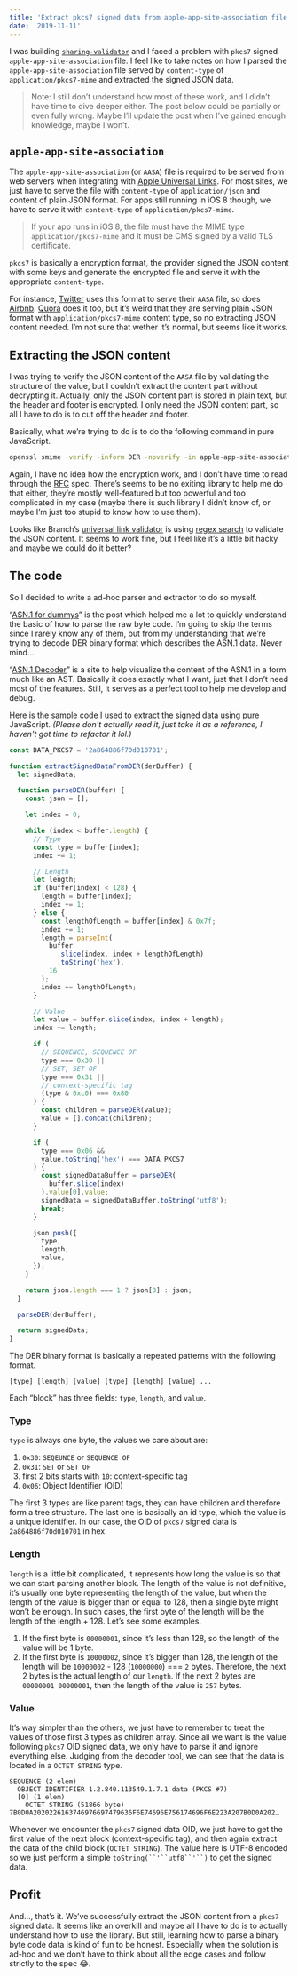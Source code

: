 ```yaml
---
title: 'Extract pkcs7 signed data from apple-app-site-association file'
date: '2019-11-11'
---
```


I was building [`sharing-validator`](https://sharing-validator.now.sh/) and I faced a problem with `pkcs7` signed `apple-app-site-association` file. I feel like to take notes on how I parsed the `apple-app-site-association` file served by `content-type` of `application/pkcs7-mime` and extracted the signed JSON data.

> Note: I still don’t understand how most of these work, and I didn’t have time to dive deeper either. The post below could be partially or even fully wrong. Maybe I’ll update the post when I’ve gained enough knowledge, maybe I won’t.

## `apple-app-site-association`

The `apple-app-site-association` (or `AASA`) file is required to be served from web servers when integrating with [Apple Universal Links](https://developer.apple.com/documentation/security/password_autofill/setting_up_an_app_s_associated_domains). For most sites, we just have to serve the file with `content-type` of `application/json` and content of plain JSON format. For apps still running in iOS 8 though, we have to serve it with `content-type` of `application/pkcs7-mime`.

> If your app runs in iOS 8, the file must have the MIME type `application/pkcs7-mime` and it must be CMS signed by a valid TLS certificate.

`pkcs7` is basically a encryption format, the provider signed the JSON content with some keys and generate the encrypted file and serve it with the appropriate `content-type`.

For instance, [Twitter](https://twitter.com/apple-app-site-association) uses this format to serve their `AASA` file, so does [Airbnb](http://airbnb.com/apple-app-site-association). [Quora](http://quora.com/apple-app-site-association) does it too, but it’s weird that they are serving plain JSON format with `application/pkcs7-mime` content type, so no extracting JSON content needed. I’m not sure that wether it’s normal, but seems like it works.

## Extracting the JSON content

I was trying to verify the JSON content of the `AASA` file by validating the structure of the value, but I couldn’t extract the content part without decrypting it. Actually, only the JSON content part is stored in plain text, but the header and footer is encrypted. I only need the JSON content part, so all I have to do is to cut off the header and footer.

Basically, what we’re trying to do is to do the following command in pure JavaScript.

```bash
openssl smime -verify -inform DER -noverify -in apple-app-site-association.p7m
```

Again, I have no idea how the encryption work, and I don’t have time to read through the [RFC](https://tools.ietf.org/html/rfc4134) spec. There’s seems to be no exiting library to help me do that either, they’re mostly well-featured but too powerful and too complicated in my case (maybe there is such library I didn’t know of, or maybe I’m just too stupid to know how to use them).

Looks like Branch’s [universal link validator](https://branch.io/resources/universal-links) is using [regex search](https://github.com/BranchMetrics/universal-link-validator/blob/b268b7cbe7/checkDomain.js#L188-L239) to validate the JSON content. It seems to work fine, but I feel like it’s a little bit hacky and maybe we could do it better?

## The code

So I decided to write a ad-hoc parser and extractor to do so myself.

“[ASN.1 for dummys](https://medium.com/@coolaj86/asn-1-for-dummies-fbde5696e19b)” is the post which helped me a lot to quickly understand the basic of how to parse the raw byte code. I’m going to skip the terms since I rarely know any of them, but from my understanding that we’re trying to decode DER binary format which describes the ASN.1 data. Never mind…

“[ASN.1 Decoder](https://lapo.it/asn1js/)” is a site to help visualize the content of the ASN.1 in a form much like an AST. Basically it does exactly what I want, just that I don’t need most of the features. Still, it serves as a perfect tool to help me develop and debug.

Here is the sample code I used to extract the signed data using pure JavaScript. _(Please don't actually read it, just take it as a reference, I haven't got time to refactor it lol.)_

```js
const DATA_PKCS7 = '2a864886f70d010701';

function extractSignedDataFromDER(derBuffer) {
  let signedData;

  function parseDER(buffer) {
    const json = [];

    let index = 0;

    while (index < buffer.length) {
      // Type
      const type = buffer[index];
      index += 1;

      // Length
      let length;
      if (buffer[index] < 128) {
        length = buffer[index];
        index += 1;
      } else {
        const lengthOfLength = buffer[index] & 0x7f;
        index += 1;
        length = parseInt(
          buffer
            .slice(index, index + lengthOfLength)
            .toString('hex'),
          16
        );
        index += lengthOfLength;
      }

      // Value
      let value = buffer.slice(index, index + length);
      index += length;

      if (
        // SEQUENCE, SEQUENCE OF
        type === 0x30 ||
        // SET, SET OF
        type === 0x31 ||
        // context-specific tag
        (type & 0xc0) === 0x80
      ) {
        const children = parseDER(value);
        value = [].concat(children);
      }

      if (
        type === 0x06 &&
        value.toString('hex') === DATA_PKCS7
      ) {
        const signedDataBuffer = parseDER(
          buffer.slice(index)
        ).value[0].value;
        signedData = signedDataBuffer.toString('utf8');
        break;
      }

      json.push({
        type,
        length,
        value,
      });
    }

    return json.length === 1 ? json[0] : json;
  }

  parseDER(derBuffer);

  return signedData;
}
```

The DER binary format is basically a repeated patterns with the following format.

```
[type] [length] [value] [type] [length] [value] ...
```

Each “block” has three fields: `type`, `length`, and `value`.

### Type

`type` is always one byte, the values we care about are:

1. `0x30`: `SEQEUNCE` or `SEQUENCE OF`
2. `0x31`: `SET` or `SET OF`
3. first 2 bits starts with `10`: context-specific tag
4. `0x06`: Object Identifier (OID)

The first 3 types are like parent tags, they can have children and therefore form a tree structure. The last one is basically an id type, which the value is a unique identifier. In our case, the OID of `pkcs7` signed data is `2a864886f70d010701` in hex.

### Length

`length` is a little bit complicated, it represents how long the value is so that we can start parsing another block. The length of the value is not definitive, it’s usually one byte representing the length of the value, but when the length of the value is bigger than or equal to 128, then a single byte might won’t be enough. In such cases, the first byte of the length will be the length of the length + 128. Let’s see some examples.

1. If the first byte is `00000001`, since it’s less than 128, so the length of the value will be 1 byte.
2. If the first byte is `10000002`, since it’s bigger than 128, the length of the length will be `10000002` - 128 (`10000000`) === `2` bytes. Therefore, the next 2 bytes is the actual length of our `length`. If the next 2 bytes are `00000001 00000001`, then the length of the value is `257` bytes.

### Value

It’s way simpler than the others, we just have to remember to treat the values of those first 3 types as children array. Since all we want is the value following `pkcs7` OID signed data, we only have to parse it and ignore everything else. Judging from the decoder tool, we can see that the data is located in a `OCTET STRING` type.

```
SEQUENCE (2 elem)
  OBJECT IDENTIFIER 1.2.840.113549.1.7.1 data (PKCS #7)
  [0] (1 elem)
    OCTET STRING (51866 byte) 7B0D0A2020226163746976697479636F6E74696E756174696F6E223A207B0D0A202…
```

Whenever we encounter the `pkcs7` signed data OID, we just have to get the first value of the next block (context-specific tag), and then again extract the data of the child block (`OCTET STRING`). The value here is UTF-8 encoded so we just perform a simple ` toString(``'``utf8``'``) ` to get the signed data.

## Profit

And…, that’s it. We’ve successfully extract the JSON content from a `pkcs7` signed data. It seems like an overkill and maybe all I have to do is to actually understand how to use the library. But still, learning how to parse a binary byte code data is kind of fun to be honest. Especially when the solution is ad-hoc and we don’t have to think about all the edge cases and follow strictly to the spec 😂.
